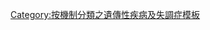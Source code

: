 <noinclude>{{noteTA
|1=zh-cn:综合征; zh-hk:綜合症; zh-tw:症候群;
|G1 = 生命科学
}}</noinclude>
{{Navbox
| name       = Disorders of translation and posttranslational modification
| title      = 與[[真核翻译|轉譯]]和[[翻译后修饰|轉譯後修飾]]相關的疾病
| state      = {{{state|autocollapse}}}
| bodyclass  = hlist

| group1 = 轉譯
| list1  = 
* [[核糖体]]：{{tsl|en|Diamond–Blackfan anemia|先天性纯红细胞再生障碍性贫血}}（DBA）
* {{tsl|en|FMR1|}}
** [[X染色體易裂症]]
** {{tsl|en|Fragile X-associated tremor/ataxia syndrome|X染色體脆折症}}
** {{tsl|en|Premature ovarian failure|原发性卵巢功能不全}}

* [[起始因子]]：{{tsl|en|Leukoencephalopathy with vanishing white matter|白质消融性白质脑病}}

* {{tsl|en|snRNP|}}：[[視網膜色素變性]]

| group2 = 轉譯後修飾
| list2  =
  {{Navbox|subgroup
  | group1 = [[蛋白质折叠]]
  | list1  = 
* [[阿茲海默症]]
* [[亨丁頓舞蹈症]]
* [[克雅二氏病]]

* {{le|伴侶素|chaperonin}}：{{tsl|en|3-Methylglutaconic aciduria|3-甲基戊烯二酸尿症}}

  | group2 = {{tsl|en|Protein targeting|蛋白質轉運}}
  | list2  = 
* [[I-細胞疾病]]

  | group3 = [[泛素]]
  | list3  = 
* {{tsl|en|Ubiquitin-activating enzyme|泛素活化酶}}：{{tsl|en|X-linked spinal muscular atrophy 2|二型X染色体相关脊髓性肌肉萎缩症}}

* [[泛素连接酶]]：{{tsl|en|Johanson–Blizzard syndrome|Johanson-Blizzard综合征}}
* [[希佩尔-林道综合征]]
* {{tsl|en|3-M syndrome|3-M综合征}}
* [[天使人症候群]]

* {{tsl|en|Deubiquitinating enzyme|去泛素化酶}}：{{tsl|en|Machado–Joseph disease|马查多-约瑟夫病}}
* {{tsl|en|Aneurysmal bone cyst|動脈瘤樣骨性囊腫}}
* {{tsl|en|Multiple familial trichoepithelioma|多发性家族性毛发上皮瘤}}

  | group4 = {{tsl|en|Small ubiquitin-related modifier 1|SUMO1}}
  | list4  = 
* [[唇腭裂]]

  | group5 = 其他
  | list5  = 
* {{tsl|en|Multiple sulfatase deficiency|多發性硫酸脂酶缺乏症}}
* {{tsl|en|Hyperproinsulinemia|高前胰島素血症}}
* [[埃勒斯-當洛二氏症候群]]
  }}

}}<noinclude>
{{collapsible option}}
[[Category:按機制分類之遺傳性疾病及失調症模板]]
</noinclude>